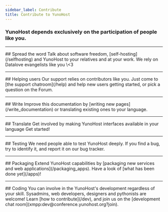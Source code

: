 ```yaml
---
sidebar_label: Contribute
title: Contribute to YunoHost
---
```



### YunoHost depends exclusively on the participation of people like you.

---

<Columns>
  <Column className='text--center'>
    ## <FAIcon icon='fa-heart'/> Spread the word
  </Column>

  <Column className='text--center'>
    Talk about software freedom, [self-hosting](/selfhosting) and YunoHost to your relatives and at your work. We rely on Datalove evangelists like you \<3
  </Column>
</Columns>

---

<Columns>
  <Column className='text--center'>
    ## <FAIcon icon='fa-user'/> Helping users
  </Column>

  <Column className='text--center'>
  Our support relies on contributors like you. Just come to [the support chatroom](/help) and help new users getting started, or pick a question on the <Link to="https://forum.yunohost.org/" target="_blank">Forum</Link>.
  </Column>
</Columns>

---

<Columns>
  <Column className='text--center'>
    ## <FAIcon icon='fa-edit'/> Write
  </Column>

  <Column className='text--center'>
  Improve this documentation by [writing new pages](/write_documentation) or translating existing ones to your language.
  </Column>
</Columns>

---

<Columns>
  <Column className='text--center'>
    ## <FAIcon icon='fa-globe'/> Translate
  </Column>

  <Column className='text--center'>
    Get involved by making YunoHost interfaces available in your language  
    <Link to="https://translate.yunohost.org/" target="_blank">Get started</Link>!
  </Column>
</Columns>

---

<Columns>
  <Column className='text--center'>
    ## <FAIcon icon='fa-flask'/> Testing
  </Column>

  <Column className='text--center'>
    We need people able to test YunoHost deeply. If you find a bug, try to identify it, and report it on our <Link to="https://github.com/YunoHost/issues/issues" target="_blank">bug tracker</Link>.
  </Column>
</Columns>

---

<Columns>
  <Column className='text--center'>
    ## <FAIcon icon='fa-gift'/> Packaging
  </Column>

  <Column className='text--center'>
    Extend YunoHost capabilities by [packaging new services and web applications](/packaging_apps).  
    Have a look of [what has been done yet](/apps)!
  </Column>
</Columns>

---

<Columns>
  <Column className='text--center'>
    ## <FAIcon icon='fa-cog'/> Coding
  </Column>

  <Column className='text--center'>
    You can involve in the YunoHost's development regardless of your skill.
    Sysadmins, web developers, designers and pythonists <Link to="https://github.com/YunoHost" target="_blank">are welcome</Link>!  
    Learn [how to contribute](/dev), and join us on the [development chat room](xmpp:dev@conference.yunohost.org?join).
  </Column>
</Columns> 
